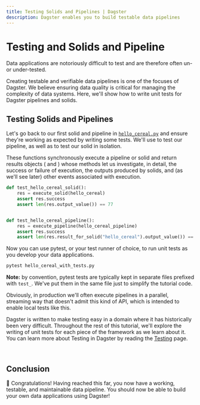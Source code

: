 ```yaml
---
title: Testing Solids and Pipelines | Dagster
description: Dagster enables you to build testable data pipelines
---
```


# Testing and Solids and Pipeline

<CodeReferenceLink filePath="examples/docs_snippets/docs_snippets/intro_tutorial/basics/e04_quality/" />

Data applications are notoriously difficult to test and are therefore often un- or under-tested.

Creating testable and verifiable data pipelines is one of the focuses of Dagster. We believe
ensuring data quality is critical for managing the complexity of data systems. Here, we'll show how
to write unit tests for Dagster pipelines and solids.

## Testing Solids and Pipelines

Let's go back to our first solid and pipeline in [`hello_cereal.py`](/tutorial/intro-tutorial/single-solid-pipeline#executing-our-first-pipeline)
and ensure they're working as expected by writing some tests. We'll use <PyObject module="dagster" object="execute_pipeline" displayText="execute_pipeline()" />
to test our pipeline, as well as <PyObject module="dagster" object="execute_solid" displayText="execute_solid()" />
to test our solid in isolation.

These functions synchronously execute a pipeline or solid and return results objects (<PyObject
module="dagster" object="SolidExecutionResult" /> and <PyObject module="dagster"
object="PipelineExecutionResult" />) whose methods let us investigate, in detail, the success or
failure of execution, the outputs produced by solids, and (as we'll see later) other events
associated with execution.

```python file=/intro_tutorial/basics/e04_quality/hello_cereal_with_tests.py startafter=start_hello_cereal_with_tests_marker_0 endbefore=end_hello_cereal_with_tests_marker_0
def test_hello_cereal_solid():
    res = execute_solid(hello_cereal)
    assert res.success
    assert len(res.output_value()) == 77


def test_hello_cereal_pipeline():
    res = execute_pipeline(hello_cereal_pipeline)
    assert res.success
    assert len(res.result_for_solid("hello_cereal").output_value()) == 77
```

Now you can use pytest, or your test runner of choice, to run unit tests as you develop your data
applications.

```bash
pytest hello_cereal_with_tests.py
```

**Note:** by convention, pytest tests are typically kept in separate files prefixed with `test_`.
We've put them in the same file just to simplify the tutorial code.

Obviously, in production we'll often execute pipelines in a parallel, streaming way that doesn't
admit this kind of API, which is intended to enable local tests like this.

Dagster is written to make testing easy in a domain where it has historically been very difficult.
Throughout the rest of this tutorial, we'll explore the writing of unit tests for each piece of the
framework as we learn about it. You can learn more about Testing in Dagster by reading the [Testing](/concepts/solids-pipelines/testing) page.

<br />

## Conclusion

🎉 Congratulations! Having reached this far, you now have a working, testable, and maintainable data
pipeline. You should now be able to build your own data applications using Dagster!

<br />
